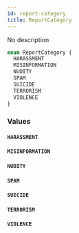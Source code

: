 ```yaml
---
id: report-category
title: ReportCategory
---
```


No description

```graphql
enum ReportCategory {
  HARASSMENT
  MISINFORMATION
  NUDITY
  SPAM
  SUICIDE
  TERRORISM
  VIOLENCE
}
```

### Values

#### `HARASSMENT`

#### `MISINFORMATION`

#### `NUDITY`

#### `SPAM`

#### `SUICIDE`

#### `TERRORISM`

#### `VIOLENCE`
